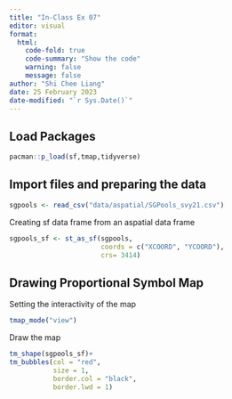 ```yaml
---
title: "In-Class Ex 07"
editor: visual
format:
  html:
    code-fold: true
    code-summary: "Show the code"
    warning: false
    message: false
author: "Shi Chee Liang"
date: 25 February 2023
date-modified: "`r Sys.Date()`"
---
```


## Load Packages

```r
pacman::p_load(sf,tmap,tidyverse)
```

## Import files and preparing the data

```r
sgpools <- read_csv("data/aspatial/SGPools_svy21.csv")
```

Creating sf data frame from an aspatial data frame

```r
sgpools_sf <- st_as_sf(sgpools, 
                       coords = c("XCOORD", "YCOORD"),
                       crs= 3414)
```

## Drawing Proportional Symbol Map

Setting the interactivity of the map

```r
tmap_mode("view")
```

Draw the map

```r
tm_shape(sgpools_sf)+
tm_bubbles(col = "red",
           size = 1,
           border.col = "black",
           border.lwd = 1)
```
